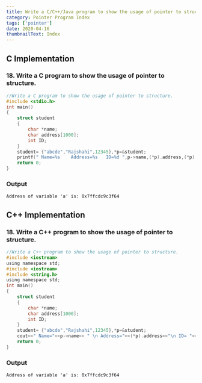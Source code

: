 ```yaml
---
title: Write a C/C++/Java program to show the usage of pointer to structure.
category: Pointer Program Index
tags: ['pointer']
date: 2020-04-16
thumbnailText: Index
---
```


## C Implementation
### 18. Write a C program to show the usage of pointer to structure.
```c
//Write a C program to show the usage of pointer to structure.
#include <stdio.h>
int main()
{
    struct student
    {
        char *name;
        char address[1000];
        int ID;
    }
    student= {"abcde","Rajshahi",12345},*p=&student;
    printf(" Name=%s    Address=%s   ID=%d ",p->name,(*p).address,(*p).ID);
    return 0;
}
```
### Output
```
Address of variable 'a' is: 0x7ffcdc9c3f64
```
## C++ Implementation
### 18. Write a C++ program to show the usage of pointer to structure.
```c
//Write a C++ program to show the usage of pointer to structure.
#include <iostream>
using namespace std;
#include <iostream>
#include <string.h>
using namespace std;
int main()
{
    struct student
    {
        char *name;
        char address[1000];
        int ID;
    }
    student= {"abcde","Rajshahi",12345},*p=&student;
    cout<<" Name="<<p->name<< " \n Address="<<(*p).address<<"\n ID= "<<(*p).ID;
    return 0;
}
```
### Output
```
Address of variable 'a' is: 0x7ffcdc9c3f64
```

